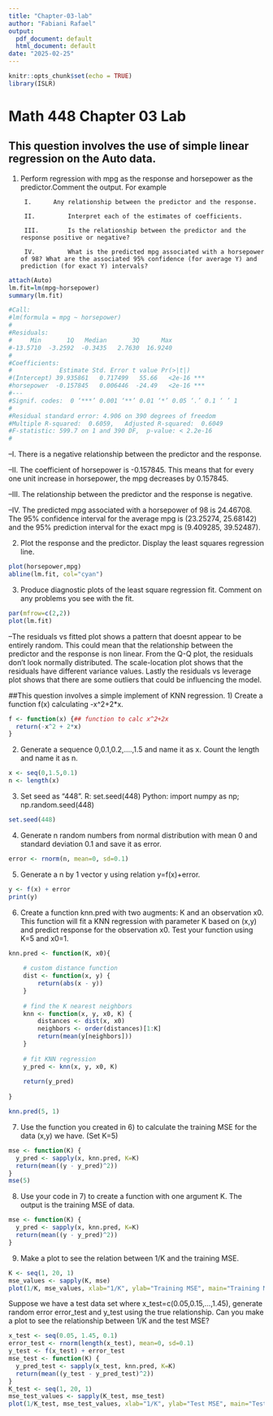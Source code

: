 ```yaml
---
title: "Chapter-03-lab"
author: "Fabiani Rafael"
output:
  pdf_document: default
  html_document: default
date: "2025-02-25"
---
```


```r
knitr::opts_chunk$set(echo = TRUE)
library(ISLR)
```


# Math 448 Chapter 03 Lab
## This question involves the use of simple linear regression on the Auto data.
1) Perform regression with mpg as the response and horsepower as the predictor.Comment the output. For example

        I.     	Any relationship between the predictor and the response. 
        
        II.     	Interpret each of the estimates of coefficients.
       	
       	III.     	Is the relationship between the predictor and the response positive or negative?
      	
      	IV.     	What is the predicted mpg associated with a horsepower of 98? What are the associated 95% confidence (for average Y) and prediction (for exact Y) intervals?

```r
attach(Auto)
lm.fit=lm(mpg~horsepower)
summary(lm.fit)

#Call:
#lm(formula = mpg ~ horsepower)
#
#Residuals:
#     Min       1Q   Median       3Q      Max 
#-13.5710  -3.2592  -0.3435   2.7630  16.9240 
#
#Coefficients:
#             Estimate Std. Error t value Pr(>|t|)    
#(Intercept) 39.935861   0.717499   55.66   <2e-16 ***
#horsepower  -0.157845   0.006446  -24.49   <2e-16 ***
#---
#Signif. codes:  0 ‘***’ 0.001 ‘**’ 0.01 ‘*’ 0.05 ‘.’ 0.1 ‘ ’ 1
#
#Residual standard error: 4.906 on 390 degrees of freedom
#Multiple R-squared:  0.6059,	Adjusted R-squared:  0.6049 
#F-statistic: 599.7 on 1 and 390 DF,  p-value: < 2.2e-16
#
```

--I. There is a negative relationship between the predictor and the response.

--II. The coefficient of horsepower is -0.157845. This means that for every one unit increase in horsepower, the mpg decreases by 0.157845.

--III. The relationship between the predictor and the response is negative.

--IV. The predicted mpg associated with a horsepower of 98 is 24.46708. The 95% confidence interval for the average mpg is (23.25274, 25.68142) and the 95% prediction interval for the exact mpg is (9.409285, 39.52487).


2) Plot the response and the predictor. Display the least squares regression line.

```r

plot(horsepower,mpg)
abline(lm.fit, col="cyan")

```
3) Produce diagnostic plots of the least square regression fit. Comment on any problems you see with the fit.

```r

par(mfrow=c(2,2))
plot(lm.fit)

```

--The residuals vs fitted plot shows a pattern that doesnt appear to be entirely random. This could mean that the relationship between the predictor and the response is non linear. From the Q-Q plot,  the residuals don't look normally distributed. The scale-location plot shows that the residuals have different variance values. Lastly the residuals vs leverage plot shows that there are some outliers that could be influencing the model.

##This question involves a simple implement of KNN regression.
1)   Create a function f(x) calculating -x^2+2*x.

```r
f <- function(x) {## function to calc x^2+2x
  return(-x^2 + 2*x)
}
```

2)   Generate a sequence 0,0.1,0.2,….,1.5 and name it as x. Count the length and name it as n.
```r

x <- seq(0,1.5,0.1)
n <- length(x)

```

3)   Set seed as “448”.
 R: set.seed(448)
 Python: import numpy as np; np.random.seed(448)
 
```r
set.seed(448)

```
4)   Generate n random numbers from normal distribution with mean 0 and standard deviation 0.1 and save it as error.

```r

error <- rnorm(n, mean=0, sd=0.1)
```

5)   Generate a n by 1 vector y using relation y=f(x)+error.

```r

y <- f(x) + error
print(y)

```

6)   Create a function knn.pred with two augments: K and an observation x0. This function will fit a KNN regression with parameter K based on (x,y) and predict response for the observation x0. Test your function using K=5 and x0=1.

```r

knn.pred <- function(K, x0){
    
    # custom distance function
    dist <- function(x, y) {
        return(abs(x - y))
    }
    
    # find the K nearest neighbors
    knn <- function(x, y, x0, K) {
        distances <- dist(x, x0)
        neighbors <- order(distances)[1:K]
        return(mean(y[neighbors]))
    }
    
    # fit KNN regression
    y_pred <- knn(x, y, x0, K)
    
    return(y_pred)
    
}

knn.pred(5, 1)

```

7)   Use the function you created in 6) to calculate the training MSE for the data (x,y) we have. (Set K=5)

```r

mse <- function(K) {
  y_pred <- sapply(x, knn.pred, K=K)
  return(mean((y - y_pred)^2))
}
mse(5)

```

8)   Use your code in 7) to create a function with one argument K. The output is the training MSE of data.

```r

mse <- function(K) {
  y_pred <- sapply(x, knn.pred, K=K)
  return(mean((y - y_pred)^2))
}


```

9)   Make a plot to see the relation between 1/K and the training MSE.

```r

K <- seq(1, 20, 1)
mse_values <- sapply(K, mse)
plot(1/K, mse_values, xlab="1/K", ylab="Training MSE", main="Training MSE vs 1/K")


``` 
 
Suppose we have a test data set where x_test=c(0.05,0.15,…,1.45), generate random error error_test and y_test using the true relationship. Can you make a plot to see the relationship between 1/K and the test MSE?

```r

x_test <- seq(0.05, 1.45, 0.1)
error_test <- rnorm(length(x_test), mean=0, sd=0.1)
y_test <- f(x_test) + error_test
mse_test <- function(K) {
  y_pred_test <- sapply(x_test, knn.pred, K=K)
  return(mean((y_test - y_pred_test)^2))
}
K_test <- seq(1, 20, 1)
mse_test_values <- sapply(K_test, mse_test)
plot(1/K_test, mse_test_values, xlab="1/K", ylab="Test MSE", main="Test MSE vs 1/K")



```

